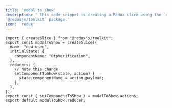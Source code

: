```yaml
---
title: 'modal to show'
description: ' This code snippet is creating a Redux slice using the `createSlice` function from the
`@reduxjs/toolkit` package.'
icon: 'redux'
---
```


```
import { createSlice } from "@reduxjs/toolkit";
export const modalToShow = createSlice({
  name: "new user",
  initialState: {
    componentName: "OtpVerification",
  },
  reducers: {
    // Note this change
    setComponentToShow(state, action) {
      state.componentName = action.payload;
    },
  },
});
export const { setComponentToShow } = modalToShow.actions;
export default modalToShow.reducer;

```